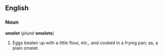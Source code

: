 ==English==
===Noun===
'''omelet''' (''plural'' '''omelets''')
#Eggs beaten up with a little flour, etc., and cooked in a frying pan; as, a plain omelet.